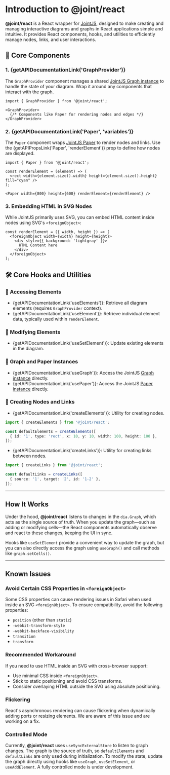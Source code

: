 
<Meta title="Introduction" />

# Introduction to @joint/react

**@joint/react** is a React wrapper for [JointJS](https://www.jointjs.com/), designed to make creating and managing interactive diagrams and graphs in React applications simple and intuitive. It provides React components, hooks, and utilities to efficiently manage nodes, links, and user interactions.

## 📌 Core Components

### 1. {getAPIDocumentationLink('GraphProvider')}
The `GraphProvider` component manages a shared [JointJS Graph instance](https://docs.jointjs.com/api/dia/Graph/) to handle the state of your diagram. Wrap it around any components that interact with the graph.

```tsx
import { GraphProvider } from '@joint/react';

<GraphProvider>
  {/* Components like Paper for rendering nodes and edges */}
</GraphProvider>
```

### 2. {getAPIDocumentationLink('Paper', 'variables')}
The `Paper` component wraps [JointJS Paper](https://docs.jointjs.com/learn/quickstart/paper/) to render nodes and links. Use the {getAPIPropsLink('Paper', 'renderElement')} prop to define how nodes are displayed.

```tsx
import { Paper } from '@joint/react';

const renderElement = (element) => (
  <rect width={element.size().width} height={element.size().height} fill="cyan" />
);

<Paper width={800} height={600} renderElement={renderElement} />
```

### 3. **Embedding HTML in SVG Nodes**
While JointJS primarily uses SVG, you can embed HTML content inside nodes using SVG's `<foreignObject>`:

```tsx
const renderElement = ({ width, height }) => (
  <foreignObject width={width} height={height}>
    <div style={{ background: 'lightgray' }}>
      HTML Content here
    </div>
  </foreignObject>
);
```

## 🛠️ Core Hooks and Utilities

### 🔹 Accessing Elements
- {getAPIDocumentationLink('useElements')}: Retrieve all diagram elements (requires `GraphProvider` context).
- {getAPIDocumentationLink('useElement')}: Retrieve individual element data, typically used within `renderElement`.

### 🔹 Modifying Elements
- {getAPIDocumentationLink('useSetElement')}: Update existing elements in the diagram.

### 🔹 Graph and Paper Instances
- {getAPIDocumentationLink('useGraph')}: Access the JointJS [Graph instance](https://docs.jointjs.com/api/dia/Graph/) directly.
- {getAPIDocumentationLink('usePaper')}: Access the JointJS [Paper instance](https://docs.jointjs.com/learn/quickstart/paper/) directly.

### 🔹 Creating Nodes and Links
- {getAPIDocumentationLink('createElements')}: Utility for creating nodes.

```ts
import { createElements } from '@joint/react';

const defaultElements = createElements([
  { id: '1', type: 'rect', x: 10, y: 10, width: 100, height: 100 },
]);
```

- {getAPIDocumentationLink('createLinks')}: Utility for creating links between nodes.

```ts
import { createLinks } from '@joint/react';

const defaultLinks = createLinks([
  { source: '1', target: '2', id: '1-2' },
]);
```

---

## How It Works
Under the hood, **@joint/react** listens to changes in the `dia.Graph`, which acts as the single source of truth. When you update the graph—such as adding or modifying cells—the React components automatically observe and react to these changes, keeping the UI in sync.

Hooks like `useSetElement` provide a convenient way to update the graph, but you can also directly access the graph using `useGraph()` and call methods like `graph.setCells()`.

---

## Known Issues

### Avoid Certain CSS Properties in `<foreignObject>`
Some CSS properties can cause rendering issues in Safari when used inside an SVG `<foreignObject>`. To ensure compatibility, avoid the following properties:

- `position` (other than `static`)
- `-webkit-transform-style`
- `-webkit-backface-visibility`
- `transition`
- `transform`

### Recommended Workaround
If you need to use HTML inside an SVG with cross-browser support:

- Use minimal CSS inside `<foreignObject>`.
- Stick to static positioning and avoid CSS transforms.
- Consider overlaying HTML outside the SVG using absolute positioning.

### Flickering
React's asynchronous rendering can cause flickering when dynamically adding ports or resizing elements. We are aware of this issue and are working on a fix.

### Controlled Mode
Currently, **@joint/react** uses `useSyncExternalStore` to listen to graph changes. The graph is the source of truth, so `defaultElements` and `defaultLinks` are only used during initialization. To modify the state, update the graph directly using hooks like `useGraph`, `useSetElement`, or `useAddElement`. A fully controlled mode is under development.